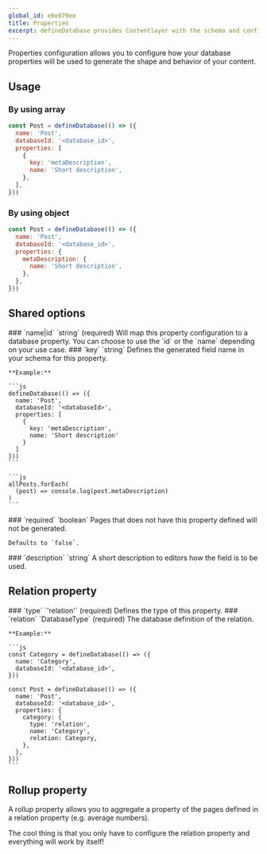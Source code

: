 ```yaml
---
global_id: e6e079ee
title: Properties
excerpt: defineDatabase provides Contentlayer with the schema and configuration when using local files as the content source.
---
```


Properties configuration allows you to configure how your database properties will be used to generate the shape and behavior of your content.

## Usage

### By using array

```js
const Post = defineDatabase(() => ({
  name: 'Post',
  databaseId: '<database_id>',
  properties: [
    {
      key: 'metaDescription',
      name: 'Short description',
    },
  ],
}))
```

### By using object

```js
const Post = defineDatabase(() => ({
  name: 'Post',
  databaseId: '<database_id>',
  properties: {
    metaDescription: {
      name: 'Short description',
    },
  },
}))
```

## Shared options

<OptionsTable>
  <OptionTitle>
    ### `name|id`
    `string` (required)
  </OptionTitle>
  <OptionDescription>
    Will map this property configuration to a database property. You can choose to use the `id` or the `name` depending
    on your use case.
  </OptionDescription>
  <OptionTitle>
    ### `key`
    `string`
  </OptionTitle>
  <OptionDescription>
    Defines the generated field name in your schema for this property.

    **Example:**

    ```js
    defineDatabase(() => ({
      name: 'Post',
      databaseId: '<databaseId>',
      properties: [
        {
          key: 'metaDescription',
          name: 'Short description'
        }
      ]
    }))
    ```

    ```js
    allPosts.forEach(
      (post) => console.log(post.metaDescription)
    )
    ```

  </OptionDescription>
  <OptionTitle>
    ### `required`
    `boolean`
  </OptionTitle>
  <OptionDescription>
    Pages that does not have this property defined will not be generated.

    Defaults to `false`.

  </OptionDescription>
  <OptionTitle>
    ### `description`
    `string`
  </OptionTitle>
  <OptionDescription>
    A short description to editors how the field is to be used.

  </OptionDescription>
</OptionsTable>

## Relation property

<OptionsTable>
  <OptionTitle>
    ### `type`
    `'relation'` (required)
  </OptionTitle>
  <OptionDescription>
    Defines the type of this property.
  </OptionDescription>
  <OptionTitle>
    ### `relation`
    `DatabaseType` (required)
  </OptionTitle>
  <OptionDescription>
    The database definition of the relation.

    **Example:**

    ```js
    const Category = defineDatabase(() => ({
      name: 'Category',
      databaseId: '<database_id>',
    }))

    const Post = defineDatabase(() => ({
      name: 'Post',
      databaseId: '<database_id>',
      properties: {
        category: {
          type: 'relation',
          name: 'Category',
          relation: Category,
        },
      },
    }))
    ```

  </OptionDescription>
</OptionsTable>

## Rollup property

A rollup property allows you to aggregate a property of the pages defined in a relation property (e.g. average numbers).

The cool thing is that you only have to configure the relation property and everything will work by itself!
